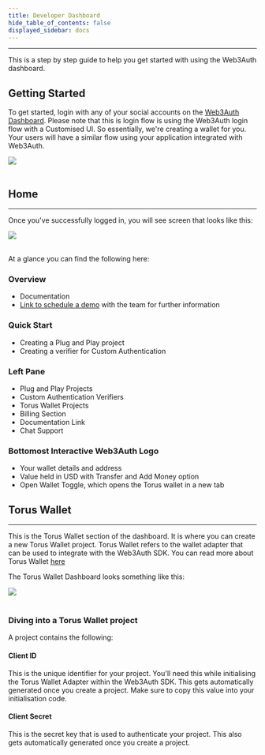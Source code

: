 ```yaml
---
title: Developer Dashboard
hide_table_of_contents: false
displayed_sidebar: docs
---
```



---

This is a step by step guide to help you get started with using the Web3Auth dashboard.

## Getting Started

To get started, login with any of your social accounts on the [Web3Auth Dashboard](https://dashboard.web3auth.io/). Please note that this is login
flow is using the Web3Auth login flow with a Customised UI. So essentially, we're creating a wallet for you. Your users will have a similar flow using
your application integrated with Web3Auth.

<div style={{ flexBasis: "300px", flexGrow: "1", textAlign: "center" }}>
  <img src={Image1} style={{ alignSelf: "center", maxWidth: "100%" }} />
</div>
<br />

## Home

---

Once you've successfully logged in, you will see screen that looks like this:

<div style={{ flexBasis: "300px", flexGrow: "1", textAlign: "center" }}>
  <img src={Image2} style={{ alignSelf: "center", maxWidth: "100%" }} />
</div>
<br />

At a glance you can find the following here:

### Overview

- Documentation
- [Link to schedule a demo](https://calendly.com/web3auth/meeting-with-web3auth) with the team for further information

### Quick Start

- Creating a Plug and Play project
- Creating a verifier for Custom Authentication

### Left Pane

- Plug and Play Projects
- Custom Authentication Verifiers
- Torus Wallet Projects
- Billing Section
- Documentation Link
- Chat Support

### Bottomost Interactive Web3Auth Logo

- Your wallet details and address
- Value held in USD with Transfer and Add Money option
- Open Wallet Toggle, which opens the Torus wallet in a new tab

## Torus Wallet

---

This is the Torus Wallet section of the dashboard. It is where you can create a new Torus Wallet project. Torus Wallet refers to the wallet adapter
that can be used to integrate with the Web3Auth SDK. You can read more about Torus Wallet [here](https://docs.tor.us/wallet/get-started)

The Torus Wallet Dashboard looks something like this:

<div style={{ flexBasis: "300px", flexGrow: "1", textAlign: "center" }}>
  <img src={Image8} style={{ alignSelf: "center", maxWidth: "100%" }} />
</div>
<br />

### Diving into a Torus Wallet project

A project contains the following:

#### Client ID

This is the unique identifier for your project. You'll need this while initialising the Torus Wallet Adapter within the Web3Auth SDK. This gets
automatically generated once you create a project. Make sure to copy this value into your initialisation code.

#### Client Secret

This is the secret key that is used to authenticate your project. This also gets automatically generated once you create a project.
